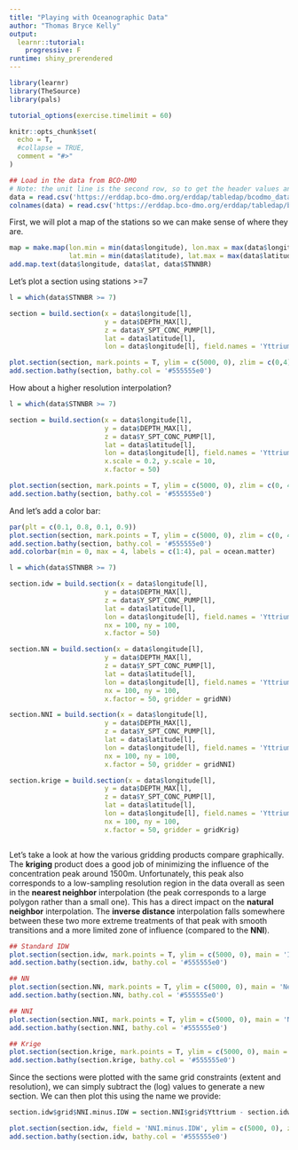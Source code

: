 ```yaml
---
title: "Playing with Oceanographic Data"
author: "Thomas Bryce Kelly"
output:
  learnr::tutorial:
    progressive: F
runtime: shiny_prerendered
---
```


```r
library(learnr)
library(TheSource)
library(pals)

tutorial_options(exercise.timelimit = 60)

knitr::opts_chunk$set(
  echo = T,
  #collapse = TRUE,
  comment = "#>"
)
```

```r
## Load in the data from BCO-DMO
# Note: the unit line is the second row, so to get the header values and the data we have to use two read operations.
data = read.csv('https://erddap.bco-dmo.org/erddap/tabledap/bcodmo_dataset_668083.csv', stringsAsFactors = F, skip = 2, header = F)
colnames(data) = read.csv('https://erddap.bco-dmo.org/erddap/tabledap/bcodmo_dataset_668083.csv', stringsAsFactors = F, nrows = 1, header = F)

```


First, we will plot a map of the stations so we can make sense of where they are.
```r
map = make.map(lon.min = min(data$longitude), lon.max = max(data$longitude),
               lat.min = min(data$latitude), lat.max = max(data$latitude))
add.map.text(data$longitude, data$lat, data$STNNBR)
```

Let's plot a section using stations >=7
```r
l = which(data$STNNBR >= 7)

section = build.section(x = data$longitude[l],
                        y = data$DEPTH_MAX[l],
                        z = data$Y_SPT_CONC_PUMP[l],
                        lat = data$latitude[l],
                        lon = data$longitude[l], field.names = 'Yttrium', x.factor = 50)

plot.section(section, mark.points = T, ylim = c(5000, 0), zlim = c(0,4))
add.section.bathy(section, bathy.col = '#555555e0')

```

How about a higher resolution interpolation?

```r
l = which(data$STNNBR >= 7)

section = build.section(x = data$longitude[l],
                        y = data$DEPTH_MAX[l],
                        z = data$Y_SPT_CONC_PUMP[l],
                        lat = data$latitude[l],
                        lon = data$longitude[l], field.names = 'Yttrium',
                        x.scale = 0.2, y.scale = 10,
                        x.factor = 50)

plot.section(section, mark.points = T, ylim = c(5000, 0), zlim = c(0, 4))
add.section.bathy(section, bathy.col = '#555555e0')

```

And let's add a color bar:

```r
par(plt = c(0.1, 0.8, 0.1, 0.9))
plot.section(section, mark.points = T, ylim = c(5000, 0), zlim = c(0, 4))
add.section.bathy(section, bathy.col = '#555555e0')
add.colorbar(min = 0, max = 4, labels = c(1:4), pal = ocean.matter)
```


```r
l = which(data$STNNBR >= 7)

section.idw = build.section(x = data$longitude[l],
                        y = data$DEPTH_MAX[l],
                        z = data$Y_SPT_CONC_PUMP[l],
                        lat = data$latitude[l],
                        lon = data$longitude[l], field.names = 'Yttrium',
                        nx = 100, ny = 100,
                        x.factor = 50)

section.NN = build.section(x = data$longitude[l],
                        y = data$DEPTH_MAX[l],
                        z = data$Y_SPT_CONC_PUMP[l],
                        lat = data$latitude[l],
                        lon = data$longitude[l], field.names = 'Yttrium',
                        nx = 100, ny = 100,
                        x.factor = 50, gridder = gridNN)

section.NNI = build.section(x = data$longitude[l],
                        y = data$DEPTH_MAX[l],
                        z = data$Y_SPT_CONC_PUMP[l],
                        lat = data$latitude[l],
                        lon = data$longitude[l], field.names = 'Yttrium',
                        nx = 100, ny = 100,
                        x.factor = 50, gridder = gridNNI)

section.krige = build.section(x = data$longitude[l],
                        y = data$DEPTH_MAX[l],
                        z = data$Y_SPT_CONC_PUMP[l],
                        lat = data$latitude[l],
                        lon = data$longitude[l], field.names = 'Yttrium',
                        nx = 100, ny = 100,
                        x.factor = 50, gridder = gridKrig)



```

Let's take a look at how the various gridding products compare graphically. The __kriging__ product does a good job of minimizing the influence of the concentration peak around 1500m. Unfortunately, this peak also corresponds to a low-sampling resolution region in the data overall as seen in the __nearest neighbor__ interpolation (the peak corresponds to a large polygon rather than a small one). This has a direct impact on the __natural neighbor__ interpolation. The __inverse distance__ interpolation falls somewhere between these two more extreme treatments of that peak with smooth transitions and a more limited zone of influence (compared to the __NNI__). 

```R

## Standard IDW
plot.section(section.idw, mark.points = T, ylim = c(5000, 0), main = 'IDW', zlim = c(0, 4))
add.section.bathy(section.idw, bathy.col = '#555555e0')

## NN
plot.section(section.NN, mark.points = T, ylim = c(5000, 0), main = 'Nearest Neighbor', zlim = c(0, 4))
add.section.bathy(section.NN, bathy.col = '#555555e0')

## NNI
plot.section(section.NNI, mark.points = T, ylim = c(5000, 0), main = 'Natural Neighbor', zlim = c(0, 4))
add.section.bathy(section.NNI, bathy.col = '#555555e0')

## Krige
plot.section(section.krige, mark.points = T, ylim = c(5000, 0), main = 'Kriging', zlim = c(0, 4))
add.section.bathy(section.krige, bathy.col = '#555555e0')

```

Since the sections were plotted with the same grid constraints (extent and resolution), we can simply subtract the (log) values to generate a new section. We can then plot this using the name we provide:

```R
section.idw$grid$NNI.minus.IDW = section.NNI$grid$Yttrium - section.idw$grid$Yttrium

plot.section(section.idw, field = 'NNI.minus.IDW', ylim = c(5000, 0), zlim = c(-2, 2), pal = ocean.delta)
add.section.bathy(section.idw, bathy.col = '#555555e0')

```



